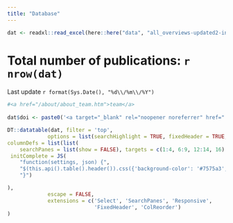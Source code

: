 ```yaml
---
title: "Database"
---
```


```r

dat <- readxl::read_excel(here::here("data", "all_overviews-updated2-inriched2.xlsx"))

```


# Total number of publications: `r nrow(dat)` 
Last update `r format(Sys.Date(), "%d\\/%m\\/%Y")`



```r

#<a href="/about/about_team.htm">team</a> 
  
dat$doi <- paste0('<a target="_blank" rel="noopener noreferrer" href="', dat$doi,'">',dat$doi ,"</a>")

DT::datatable(dat, filter = 'top',
             options = list(searchHighlight = TRUE, fixedHeader = TRUE, dom = 'Pfrtip', colReorder = TRUE,
columnDefs = list(list(
    searchPanes = list(show = FALSE), targets = c(1:4, 6:9, 12:14, 16) )),
 initComplete = JS(
    "function(settings, json) {",
    "$(this.api().table().header()).css({'background-color': '#7575a3', 'color': '#f2f2f2'});",
    "}")

),
             escape = FALSE, 
             extensions = c('Select', 'SearchPanes', 'Responsive',
                            'FixedHeader', 'ColReorder')
)


```


